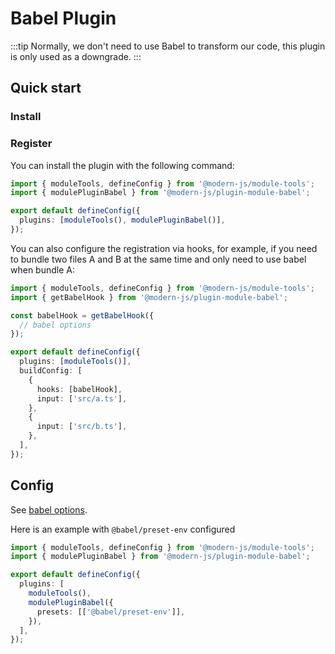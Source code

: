 # Babel Plugin

:::tip
Normally, we don't need to use Babel to transform our code, this plugin is only used as a downgrade.
:::

## Quick start

### Install


<PackageManagerTabs command="add @modern-js/plugin-module-babel -D" />

### Register

You can install the plugin with the following command:

```ts
import { moduleTools, defineConfig } from '@modern-js/module-tools';
import { modulePluginBabel } from '@modern-js/plugin-module-babel';

export default defineConfig({
  plugins: [moduleTools(), modulePluginBabel()],
});
```

You can also configure the registration via hooks, for example,
if you need to bundle two files A and B at the same time and only need to use babel when bundle A:

```ts
import { moduleTools, defineConfig } from '@modern-js/module-tools';
import { getBabelHook } from '@modern-js/plugin-module-babel';

const babelHook = getBabelHook({
  // babel options
});

export default defineConfig({
  plugins: [moduleTools()],
  buildConfig: [
    {
      hooks: [babelHook],
      input: ['src/a.ts'],
    },
    {
      input: ['src/b.ts'],
    },
  ],
});
```

## Config

See [babel options](https://babeljs.io/docs/options).

Here is an example with `@babel/preset-env` configured

```ts
import { moduleTools, defineConfig } from '@modern-js/module-tools';
import { modulePluginBabel } from '@modern-js/plugin-module-babel';

export default defineConfig({
  plugins: [
    moduleTools(),
    modulePluginBabel({
      presets: [['@babel/preset-env']],
    }),
  ],
});
```
